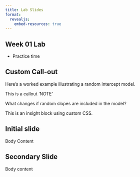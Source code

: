 ```yaml
---
title: Lab Slides
format: 
  revealjs:
    embed-resources: true
---
```


## Week 01 Lab

- Practice time

## Custom Call-out

::: {.callout-tip}
Here’s a worked example illustrating a random intercept model.
:::

::: {.callout-note}
This is a callout 'NOTE'
:::

::: {.callout-warning}
What changes if random slopes are included in the model?
:::

::: {.callout-important}
This is an insight block using custom CSS.
:::

## Initial slide
Body Content

## Secondary Slide
Body content
